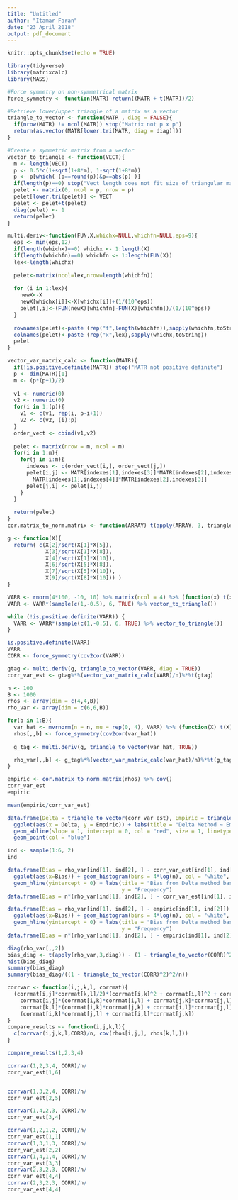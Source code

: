 ```yaml
---
title: "Untitled"
author: "Itamar Faran"
date: "23 April 2018"
output: pdf_document
---
```


```r
knitr::opts_chunk$set(echo = TRUE)
```

```r
library(tidyverse)
library(matrixcalc)
library(MASS)

#Force symmetry on non-symmetrical matrix
force_symmetry <- function(MATR) return((MATR + t(MATR))/2)

#Retrieve lower/upper triangle of a matrix as a vector
triangle_to_vector <- function(MATR , diag = FALSE){
  if(nrow(MATR) != ncol(MATR)) stop("Matrix not p x p")
  return(as.vector(MATR[lower.tri(MATR, diag = diag)]))
}

#Create a symmetric matrix from a vector
vector_to_triangle <- function(VECT){
  m <- length(VECT)
  p <- 0.5*c(1+sqrt(1+8*m), 1-sqrt(1+8*m))
  p <- p[which( (p==round(p))&p==abs(p) )]
  if(length(p)==0) stop("Vect length does not fit size of triangular matrix")
  pelet <- matrix(0, ncol = p, nrow = p)
  pelet[lower.tri(pelet)] <- VECT
  pelet <- pelet+t(pelet)
  diag(pelet) <- 1
  return(pelet)
}

multi.deriv<-function(FUN,X,whichx=NULL,whichfn=NULL,eps=9){
  eps <- min(eps,12)
  if(length(whichx)==0) whichx <- 1:length(X)
  if(length(whichfn)==0) whichfn <- 1:length(FUN(X))
  lex<-length(whichx)
  
  pelet<-matrix(ncol=lex,nrow=length(whichfn))
  
  for (i in 1:lex){
    newX<-X
    newX[whichx[i]]<-X[whichx[i]]+(1/(10^eps))
    pelet[,i]<-(FUN(newX)[whichfn]-FUN(X)[whichfn])/(1/(10^eps))
  }
  
  rownames(pelet)<-paste (rep("f",length(whichfn)),sapply(whichfn,toString))
  colnames(pelet)<-paste (rep("x",lex),sapply(whichx,toString))
  pelet
}

vector_var_matrix_calc <- function(MATR){
  if(!is.positive.definite(MATR)) stop("MATR not positive definite")
  p <- dim(MATR)[1]
  m <- (p*(p+1)/2)
  
  v1 <- numeric(0)
  v2 <- numeric(0)
  for(i in 1:(p)){
    v1 <- c(v1, rep(i, p-i+1))
    v2 <- c(v2, (i):p)
  }
  order_vect <- cbind(v1,v2)
  
  pelet <- matrix(nrow = m, ncol = m)
  for(i in 1:m){
    for(j in i:m){
      indexes <- c(order_vect[i,], order_vect[j,])
      pelet[i,j] <- MATR[indexes[1],indexes[3]]*MATR[indexes[2],indexes[4]] + 
        MATR[indexes[1],indexes[4]]*MATR[indexes[2],indexes[3]]
      pelet[j,i] <- pelet[i,j]
    }
  }
  
  return(pelet)
}
cor.matrix_to_norm.matrix <- function(ARRAY) t(apply(ARRAY, 3, triangle_to_vector))

g <- function(X){
  return( c(X[2]/sqrt(X[1]*X[5]),
            X[3]/sqrt(X[1]*X[8]),
            X[4]/sqrt(X[1]*X[10]),
            X[6]/sqrt(X[5]*X[8]),
            X[7]/sqrt(X[5]*X[10]),
            X[9]/sqrt(X[8]*X[10])) )
}
```

```r
VARR <- rnorm(4*100, -10, 10) %>% matrix(ncol = 4) %>% (function(x) t(x)%*%x/100)
VARR <- VARR*(sample(c(1,-0.5), 6, TRUE) %>% vector_to_triangle())

while (!is.positive.definite(VARR)) {
  VARR <- VARR*(sample(c(1,-0.5), 6, TRUE) %>% vector_to_triangle())
}

is.positive.definite(VARR)
VARR
CORR <- force_symmetry(cov2cor(VARR))

gtag <- multi.deriv(g, triangle_to_vector(VARR, diag = TRUE))
corr_var_est <- gtag%*%(vector_var_matrix_calc(VARR)/n)%*%t(gtag)

n <- 100
B <- 1000
rhos <- array(dim = c(4,4,B))
rho_var <- array(dim = c(6,6,B))

for(b in 1:B){
  var_hat <- mvrnorm(n = n, mu = rep(0, 4), VARR) %>% (function(X) t(X)%*%X/n)
  rhos[,,b] <- force_symmetry(cov2cor(var_hat))
  
  g_tag <- multi.deriv(g, triangle_to_vector(var_hat, TRUE))

  rho_var[,,b] <- g_tag%*%(vector_var_matrix_calc(var_hat)/n)%*%t(g_tag)
}

empiric <- cor.matrix_to_norm.matrix(rhos) %>% cov()
corr_var_est
empiric

mean(empiric/corr_var_est)

data.frame(Delta = triangle_to_vector(corr_var_est), Empiric = triangle_to_vector(empiric)) %>%
  ggplot(aes(x = Delta, y = Empiric)) + labs(title = "Delta Method ~ Empiric") + 
  geom_abline(slope = 1, intercept = 0, col = "red", size = 1, linetype = 2) + 
  geom_point(col = "blue")

ind <- sample(1:6, 2)
ind

data.frame(Bias = rho_var[ind[1], ind[2], ] - corr_var_est[ind[1], ind[2]]) %>% 
  ggplot(aes(x=Bias)) + geom_histogram(bins = 4*log(n), col = "white", fill = "blue") +
  geom_hline(yintercept = 0) + labs(title = "Bias from Delta method based on parameters",
                                    y = "Frequency")
data.frame(Bias = n*(rho_var[ind[1], ind[2], ] - corr_var_est[ind[1], ind[2]])) %>% summary()

data.frame(Bias = rho_var[ind[1], ind[2], ] - empiric[ind[1], ind[2]]) %>% 
  ggplot(aes(x=Bias)) + geom_histogram(bins = 4*log(n), col = "white", fill = "blue") +
  geom_hline(yintercept = 0) + labs(title = "Bias from Delta method based on parameters",
                                    y = "Frequency")
data.frame(Bias = n*(rho_var[ind[1], ind[2], ] - empiric[ind[1], ind[2]])) %>% summary()
```

```r
diag(rho_var[,,2])
bias_diag <- t(apply(rho_var,3,diag)) - (1 - triangle_to_vector(CORR)^2)^2/n
hist(bias_diag)
summary(bias_diag)
summary(bias_diag/((1 - triangle_to_vector(CORR)^2)^2/n))
```

```r
corrvar <- function(i,j,k,l, corrmat){
  (corrmat[i,j]*corrmat[k,l]/2)*(corrmat[i,k]^2 + corrmat[i,l]^2 + corrmat[j,k]^2 + corrmat[j,l]^2) -
    corrmat[i,j]*(corrmat[i,k]*corrmat[i,l] + corrmat[j,k]*corrmat[j,l]) - 
    corrmat[k,l]*(corrmat[i,k]*corrmat[j,k] + corrmat[i,l]*corrmat[j,l]) + 
    (corrmat[i,k]*corrmat[j,l] + corrmat[i,l]*corrmat[j,k])
}
compare_results <- function(i,j,k,l){
  c(corrvar(i,j,k,l,CORR)/n, cov(rhos[i,j,], rhos[k,l,]))
}

compare_results(1,2,3,4)

corrvar(1,2,3,4, CORR)/n/
corr_var_est[1,6]


corrvar(1,3,2,4, CORR)/n/
corr_var_est[2,5]

corrvar(1,4,2,3, CORR)/n/
corr_var_est[3,4]

corrvar(1,2,1,2, CORR)/n/
corr_var_est[1,1]
corrvar(1,3,1,3, CORR)/n/
corr_var_est[2,2]
corrvar(1,4,1,4, CORR)/n/
corr_var_est[3,3]
corrvar(2,3,2,3, CORR)/n/
corr_var_est[4,4]
corrvar(2,3,2,3, CORR)/n/
corr_var_est[4,4]


```
